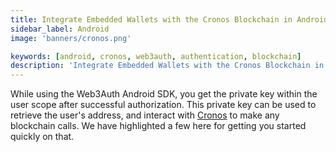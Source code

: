 ```yaml
---
title: Integrate Embedded Wallets with the Cronos Blockchain in Android
sidebar_label: Android
image: 'banners/cronos.png'

keywords: [android, cronos, web3auth, authentication, blockchain]
description: 'Integrate Embedded Wallets with the Cronos Blockchain in Android | Embedded Wallets'
---
```



<SEO
  title="Integrate Embedded Wallets with the Cronos Blockchain in Android"
  description="Integrate Embedded Wallets with the Cronos Blockchain in Android | Embedded Wallets"
  image="https://web3auth.io/docs/banners/cronos.png"
  slug="/embedded-wallets/connect-blockchain/evm/cronos/android"
/>

While using the Web3Auth Android SDK, you get the private key within the user scope after successful authorization. This private key can be used to retrieve the user's address, and interact with [Cronos](https://cronos.org/) to make any blockchain calls. We have highlighted a few here for getting you started quickly on that.

<EVMInteraction />
